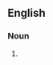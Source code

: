 {{also|Achilles heels}}

==English==

===Noun===
{{head|en|noun form|head=[[Achilles]]' [[heel]]s}}

# {{plural of|Achilles' heel|lang=en|nodot=1}}